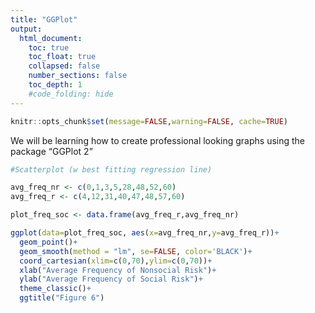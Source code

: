 ```yaml
---
title: "GGPlot"
output:
  html_document:
    toc: true
    toc_float: true
    collapsed: false
    number_sections: false
    toc_depth: 1
    #code_folding: hide
---
```


```r
knitr::opts_chunk$set(message=FALSE,warning=FALSE, cache=TRUE)
```

We will be learning how to create professional looking graphs using the package "GGPlot 2"


```r
#Scatterplot (w best fitting regression line)

avg_freq_nr <- c(0,1,3,5,28,48,52,60)
avg_freq_r <- c(4,12,31,40,47,48,57,60)

plot_freq_soc <- data.frame(avg_freq_r,avg_freq_nr)

ggplot(data=plot_freq_soc, aes(x=avg_freq_nr,y=avg_freq_r))+
  geom_point()+
  geom_smooth(method = "lm", se=FALSE, color='BLACK')+
  coord_cartesian(xlim=c(0,70),ylim=c(0,70))+
  xlab("Average Frequency of Nonsocial Risk")+
  ylab("Average Frequency of Social Risk")+
  theme_classic()+
  ggtitle("Figure 6")
```


```r

```

